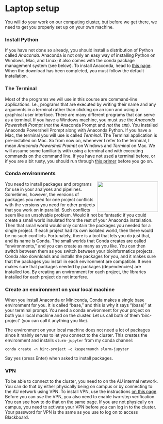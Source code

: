 
# Laptop setup

You will do your work on our computing cluster, but before we get there, we need to get you properly set up on your own machine.

### Install Python

If you have not done so already, you should install a distribution of Python called *Anaconda*. Anaconda is not only an easy way of installing Python on Windows, Mac, and Linux; it also comes with the conda package management system (see below). To install Anaconda, head to [this page](https://www.anaconda.com/download). When the download has been completed, you must follow the default installation.

### The Terminal

Most of the programs we will use in this course are command-line applications. I.e., programs that are executed by writing their name and any arguments in a terminal rather than clicking on an icon and using a graphical user interface. There are many different programs that can serve as a terminal. If you have a Windows machine, you must use the *Anaconda Powershell Prompt* (*not* the Anaconda Prompt and *not* the `CMD`). You installed Anaconda Powershell Prompt along with Anaconda Python. If you have a Mac, the terminal you will use is called *Terminal*. The Terminal application is pre-installed on Mac. So from now on, whenever I refer to the terminal, I mean *Anaconda Powershell Prompt* on Windows and *Terminal* on Mac. We will assume some familiarity with using a terminal and with executing commands on the command line. If you have not used a terminal before, or if you are a bit rusty, you should run through [this primer](https://lifehacker.com/5633909/who-needs-a-mouse-learn-to-use-the-command-line-for-almost-anything) before you go on.

### Conda environments

<img src="https://docs.conda.io/en/latest/_images/conda_logo.svg" align="right" width="200" height="100" />

You need to install packages and programs for use in your analyses and pipelines. Sometimes, however, the versions of packages you need for one project conflicts with the versions you need for other projects that you work on in parallel. Such conflicts seem like an unsolvable problem. Would it not be fantastic if you could create a small world insulated from the rest of your Anaconda installation. Then that small world would only contain the packages you needed for a single project. If each project had its own isolated world, then there would be no such conflicts. Fortunately, there is a tool that lets you do just that, and its name is Conda. The small worlds that Conda creates are called "environments," and you can create as many as you like. You can then switch between them as you switch between your bioinformatics projects. Conda also downloads and installs the packages for you, and it makes sure that the packages you install in each environment are compatible. It even makes sure that packages needed by packages (dependencies) are installed too.  By creating an environment for each project, the libraries installed for each project do not interfere.

### Create an environment on your local machine

When you install Anaconda or Miniconda, Conda makes a single base environment for you. It is called "base," and this is why it says "(base)" at your terminal prompt. You need a conda environment for your project on both your local machine and on the cluster. Let us call both of them 'birc-project' (you can call it anything you like).

The environment on your local machine does not need a lot of packages since it mainly serves to let you connect to the cluster. This creates the environment and installs `slurm-jupyter` from my conda channel:

    conda create -n birc-project -c kaspermunch slurm-jupyter

Say yes (press Enter) when asked to install packages.

### VPN

To be able to connect to the cluster, you need to on the AU internal network. You can do that by either physically being on campus or by connecting to the AU network using VPN. To install VPN, use the instructions [on this page](https://studerende.au.dk/it-support/vpn/). Before you can *use* the VPN, you also need to enable two-step verification. You can see how to do that on the same page. If you are not physically on campus, you need to activate your VPN before you can log in to the cluster. Your password for VPN is the same as you use to log on to access Blackboard.

